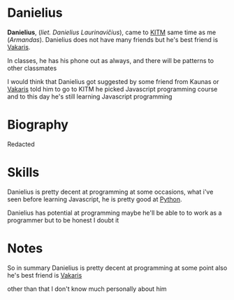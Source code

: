 # Danielius

**Danielius**, (_liet. Danielius Laurinavičius_), came to [KITM](https://kitm.lt/) same time as me (_Armandas_).
Danielius does not have many friends but he's best friend is [Vakaris]("/wiki/vakaris").

In classes, he has his phone out as always, and there will be patterns to other classmates

I would think that Danielius got suggested by some friend from Kaunas or [Vakaris]("/wiki/vakaris") told him to go to KITM
he picked Javascript programming course and to this day he's still learning Javascript programming

# Biography

Redacted

# Skills

Danielius is pretty decent at programming at some occasions, what i've seen before learning Javascript, he is pretty good at [Python](https://www.python.org/).

Danielius has potential at programming maybe he'll be able to to work as a programmer but to be honest I doubt it

# Notes

So in summary Danielius is pretty decent at programming at some point also he's best friend is [Vakaris](/wiki/vakaris)

other than that I don't know much personally about him
